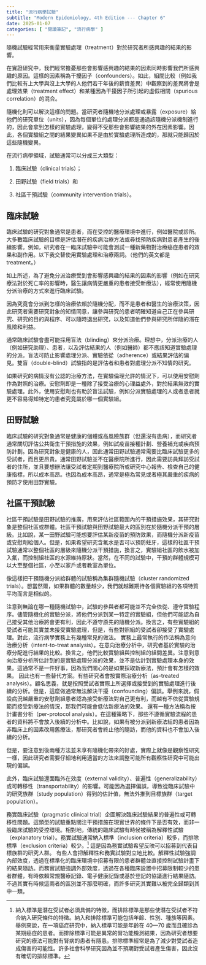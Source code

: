 ```yaml
---
title: "流行病學試驗"
subtitle: "Modern Epidemiology, 4th Edition --- Chapter 6"
date: 2025-01-07
categories: [ "閱讀筆記", "流行病學" ]
---
```


隨機試驗經常用來衡量實驗處理（treatment）對於研究者所感興趣的結果的影響。

在實證研究中，我們經常擔憂那些會影響感興趣的結果的因素同時影響我們所感興趣的原因。這樣的因素稱為干擾因子（confounders）。如此，組間比較（例如我們比較有上大學與沒上大學的人他們若干年後的薪資差異）中觀察到的差異將會是處理效果（treatment effect）和某種因為干擾因子所引起的虛假相關（spurious correlation）的混合。

隨機化則可以解決這樣的問題。當研究者隨機地分派處理或暴露（exposure）給他們的研究單位（units），因為每個單位的處理分派都是通過該隨機分派機制進行的，因此會拿到怎樣的實驗處理，變得不受那些會影響結果的外在因素影響。因此，各個實驗組之間的結果變異如果不是由於實驗處理所造成的，那就只能歸因於這些隨機變異。

在流行病學領域，試驗通常可以分成三大類型：

1. 臨床試驗（clinical trials）；

2. 田野試驗（field trials）和

3. 社區干預試驗（community intervention trials）。

##  臨床試驗

臨床試驗的研究對象通常是患者，而在受控的醫療環境中進行，例如醫院或診所。大多數臨床試驗的目標是評估潛在的疾病治療方法或尋找預防疾病對患者產生的後續影響。例如，研究者在一臨床試驗中可能會測試一種新藥物對治療癌症患者的效果和副作用。以下我交替使用實驗處理和治療兩詞。（他們的英文都是 treatment。）

如上所述，為了避免分派治療受到會影響感興趣的結果的因素的影響（例如在研究療法對於死亡率的影響時，醫生讓病情更嚴重的患者接受新療法），經常使用隨機分派治療的方式來進行臨床試驗。

因為究竟會分派到怎樣的治療依賴於隨機分配，而不是患者和醫生的治療決策，因此研究者需要研究對象的知情同意，讓參與研究的患者明確知道自己正在參與研究、研究的目的與程序、可以隨時退出研究，以及知道他們參與研究所伴隨的潛在風險和利益。

通常臨床試驗會盡可能採用盲法（blinding）來分派治療。理想中，分派治療的人（例如研究助理）、患者，以及評估結果的人（例如醫師）都不應該知道實驗處理的分派。盲法可防止影響處理分派、實驗依從（adherence）或結果評估的偏見。雙盲（double-blind）試驗指的是評估者和患者對處理分派不知情的研究。

如果研究的病情沒有公認的治療方法，在實驗倫理允許的情況下，可以使用安慰劑作為對照的治療。安慰劑即是一種除了接受治療的心理益處外，對於結果無效的實驗處理。此外，使用安慰劑也有助於盲法試驗，例如分派實驗處理的人或者患者就更不容易得知特定的患者究竟屬於哪一個實驗組。

## 田野試驗

臨床試驗的研究對象通常是健康的個體或高風險族群（但還沒有患病），而研究者通常關切評估公共衛生干預措施的效果，例如試疫苗接種計劃、營養補充或疾病預防計劃。因為研究對象是健康的人，因此通常田野試驗通常需要比臨床試驗更多的受試者，而且更昂貴。通常田野試驗並不在醫療院所進行，因此需要訪員拜訪受試者的住所，並且要想辦法讓受試者定期到醫療院所或研究中心報告、檢查自己的健康指標，所以成本高昂。也因為成本高昂，通常是極為常見或者極其嚴重的疾病的預防才使用田野實驗。

## 社區干預試驗

社區干預試驗是田野試驗的推廣，用來評估社區範圍內的干預措施效果，其研究對象是整個社區或群體。社區干預試驗與田野試驗最大的區別在於隨機分派干預的層級。比如說，某一田野試驗可能想要評估某新疫苗的預防效果，而隨機分派新疫苗或安慰劑給個人。但是，如果希望研究含氟水是否可以預防蛀牙，這樣的社區干預試驗通常以整個社區的層級來隨機分派干預措施，換言之，實驗組社區的飲水被加入氟，而控制組社區的水源維持原狀。當然，在不同的試驗中，干預的群體規模可以大至整個社區，小至以家戶或者教室為單位。

像這樣把干預隨機分派給群體的試驗稱為集群隨機試驗（cluster randomized trials）。想當然爾，如果群體的數量越少，我們就越難期待各個實驗組的各項特質平均而言是相似的。

注意到無論在哪一種隨機試驗中，試驗的參與者都可能並不完全依從、遵守實驗程序。儘管隨機化的實驗分派，將他們分派到某一特定的實驗組，但他們可能認為自己接受其他治療將會更有利，因此不遵守原先的隨機分派。換言之，有些實驗組的受試者可能其實並未接受實驗處理，但是，有些對照組的受試者卻接受了實驗處理。對此，流行病學實務上有幾種常見的做法。
實務上最常執行的作法稱為意向治療分析（intent-to-treat analysis）。在意向治療分析中，研究者基於實驗的治療分配進行結果的比較。換言之，他們比較實驗組與控制組的組間差異。注意到意向治療分析所估計到的是實驗處理分派的效果，並不是估計到實驗處理本身的效果。這通常不是一件好事，因為我們關心的是如果採取新療法，預計會有怎樣的效果。
因此也有一些替代方案。有些研究者會按實際治療分析（as-treated analysis）。顧名思義，就是按照受試者實際上所選擇或接受到的實驗處理進行後續的分析。但是，這麼做通常無法解決干擾（confounding）偏誤。舉例來說，假設病況越嚴重的安慰劑組患者認為接受新療法對自己更有利，而越有不依從實驗規範而接受新療法的情況，那我們可能會低估新療法的效果。
還有一種方法稱為按計畫書分析（per-protocol analysis）。在這種策略下，那些不遵循實驗流程的患者的資料將不會放入後續的分析中。比如說，如果有被分派到新療法組的患者因為非臨床上的因素改用舊療法，那研究者會終止他的隨訪，而他的資料也不會加入後續的分析。

但是，要注意到後兩種方法並未享有隨機化帶來的好處，實際上就像是觀察性研究一樣，因此研究者需要仔細地利用適當的方法來調整可能所有觀察性研究中可能出現的偏誤。

此外，臨床試驗還面臨外在效度（external validity）、普遍性（generalizability）或可轉移性（transportability）的影響。可能因為選擇偏誤，導致從臨床試驗中的研究族群（study population）得到的估計值，無法外推到目標族群（target population）。

務實臨床試驗（pragmatic clinical trial）企圖解決臨床試驗結果的普遍性或可轉移性問題。這類型的試驗重點關注干預措施在現實世界的條件下是否有效，而非一般臨床試驗的受控環境。相對地，傳統的臨床試驗有時候被稱為解釋性試驗（explanatory trial）。務實試驗通常納入標準（inclusion criteria）較多，而排除標準（exclusion criteria）較少。^[納入標準是潛在受試者必須具備的特徵，而排除標準是那些使潛在受試者不符合納入研究條件的特徵。納入和排除標準可能包括年齡、性別、種族等因素。舉例來說，在一項癌症研究中，納入標準可能是年齡在 40—70 歲而且確診為某期癌症的患者。而排除標準可能是異常的腎功能檢測結果，因為研究者想要研究的療法可能對有腎病的患者有隱患。排除標準經常是為了減少對受試者造成傷害的可能性。許多社會科學研究因為並不預期對受試者產生傷害，因此沒有確切的排除標準。] 這是因為務實試驗希望反映可以招募到代表目標族群的研究人群。
有些人會把解釋性和務實試驗對立地比較。解釋性試驗強調內部效度，透過在標準化的臨床環境中招募有限的患者群體並直接控制試驗計畫下的結果隨訪。而務實試驗強調外部效度，透過在各種臨床設置中招募限制較少的患者群體，有時依賴常規醫療記錄、電子健康記錄或基於登記的協議進行結果隨訪。不過其實有時候這兩者的區別並不那麼明確，而許多研究其實難以被完全歸類到其中一類。
